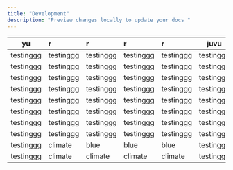 ```yaml
---
title: "Development"
description: "Preview changes locally to update your docs "
---
```


| yu        | r         | r         | r         | r         | juvu      | hello     | hello     | hello     | hello     | climatee  |
| --------- | :-------- | :-------- | :-------- | :-------- | --------- | --------- | --------- | --------- | --------- | --------- |
| testinggg | testinggg | testinggg | testinggg | testinggg | testinggg | testinggg | testinggg | testinggg | testinggg | testinggg |
| testinggg | testinggg | testinggg | testinggg | testinggg | testinggg | testinggg | testinggg | testinggg | testinggg | testinggg |
| testinggg | testinggg | testinggg | testinggg | testinggg | testinggg | testinggg | testinggg | testinggg | testinggg | testinggg |
| testinggg | testinggg | testinggg | testinggg | testinggg | testinggg | testinggg | testinggg | testinggg | testinggg | testinggg |
| testinggg | testinggg | testinggg | testinggg | testinggg | testinggg | testinggg | testinggg | testinggg | testinggg | testinggg |
| testinggg | testinggg | testinggg | testinggg | testinggg | testinggg | testinggg | testinggg | testinggg | testinggg | testinggg |
| testinggg | testinggg | testinggg | testinggg | testinggg | testinggg | testinggg | testinggg | testinggg | testinggg | testinggg |
| testinggg | testinggg | testinggg | testinggg | testinggg | testinggg | testinggg | testinggg | testinggg | testinggg | testinggg |
| testinggg | climate   | blue      | blue      | blue      | testinggg | testinggg | testinggg | testinggg | testinggg | testinggg |
| testinggg | climate   | climate   | climate   | climate   | testinggg | testinggg | testinggg | testinggg | testinggg | testinggg |